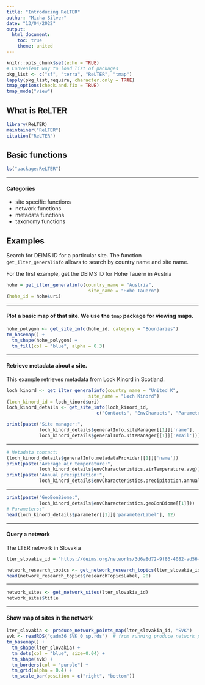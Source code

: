 ```yaml
---
title: "Introducing ReLTER"
author: "Micha Silver"
date: "13/04/2022"
output:
  html_document:
    toc: true
    theme: united
---
```


<!-- [Back to TOC](index.html) -->

```r
knitr::opts_chunk$set(echo = TRUE)
# Convenient way to load list of packages
pkg_list <- c("sf", "terra", "ReLTER", "tmap")
lapply(pkg_list,require, character.only = TRUE)
tmap_options(check.and.fix = TRUE)
tmap_mode("view")
```

## What is ReLTER

```r
library(ReLTER)
maintainer("ReLTER")
citation("ReLTER")
```

## Basic functions

```r
ls("package:ReLTER")
```

----

#### Categories

  - site specific functions
  - network functions
  - metadata functions
  - taxonomy functions
 
## Examples

Search for DEIMS ID for a particular site. The function `get_ilter_generalinfo` allows to search by country name and site name.

For the first example, get the DEIMS ID for Hohe Tauern in Austria
```r
hohe = get_ilter_generalinfo(country_name = "Austria",
                              site_name = "Hohe Tauern")
(hohe_id = hohe$uri)
```

----

#### Plot a basic map of that site. We use the `tmap` package for viewing maps.

```r
hohe_polygon <- get_site_info(hohe_id, category = "Boundaries")
tm_basemap() + 
  tm_shape(hohe_polygon) +
  tm_fill(col = "blue", alpha = 0.3)
```
---- 

#### Retrieve metadata about a site. 

This example retrieves metadata from Lock Kinord in Scotland.

```r
loch_kinord <- get_ilter_generalinfo(country_name = "United K",
                              site_name = "Loch Kinord")
(loch_kinord_id = loch_kinord$uri)
loch_kinord_details <- get_site_info(loch_kinord_id,
                                 c("Contacts", "EnvCharacts", "Parameters"))

print(paste("Site manager:",
            loch_kinord_details$generalInfo.siteManager[[1]]['name'],
            loch_kinord_details$generalInfo.siteManager[[1]]['email']))
```

----

```r
# Metadata contact:
(loch_kinord_details$generalInfo.metadataProvider[[1]]['name'])
print(paste("Average air temperature:",
            loch_kinord_details$envCharacteristics.airTemperature.avg))
print(paste("Annual precipitation:",
            loch_kinord_details$envCharacteristics.precipitation.annual))
```

----

```r
print(paste("GeoBonBiome:",
            loch_kinord_details$envCharacteristics.geoBonBiome[[1]]))
# Parameters:"
head(loch_kinord_details$parameter[[1]]['parameterLabel'], 12)
```

----

#### Query a network

The LTER network in Slovakia

```r
lter_slovakia_id = "https://deims.org/networks/3d6a8d72-9f86-4082-ad56-a361b4cdc8a0"

network_research_topics <- get_network_research_topics(lter_slovakia_id)
head(network_research_topics$researchTopicsLabel, 20)
```

----

```r
network_sites <- get_network_sites(lter_slovakia_id)
network_sites$title
```

----

#### Show map of sites in the network

```r
lter_slovakia <- produce_network_points_map(lter_slovakia_id, "SVK")
svk <- readRDS("gadm36_SVK_0_sp.rds")  # from running produce_network_points_map()
tm_basemap() + 
  tm_shape(lter_slovakia) + 
  tm_dots(col = "blue", size=0.04) +
  tm_shape(svk) + 
  tm_borders(col = "purple") +
  tm_grid(alpha = 0.4) +
  tm_scale_bar(position = c("right", "bottom"))
```

<!-- [Back to TOC](index.html) -->
